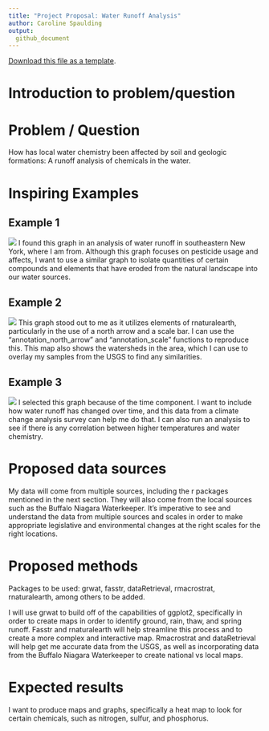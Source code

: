 ```yaml
---
title: "Project Proposal: Water Runoff Analysis"
author: Caroline Spaulding
output: 
  github_document
---
```


[<i class="fa fa-file-code-o fa-1x" aria-hidden="true"></i> Download this file as a template ](http://adamwilson.us/SpatialDataScience/scripts/Project_ProposalTemplate.Rmd).

# Introduction to problem/question
  
# Problem / Question

How has local water chemistry been affected by soil and geologic formations: 
A runoff analysis of chemicals in the water.

# Inspiring Examples

## Example 1
![](https://scijournals.onlinelibrary.wiley.com/cms/asset/7ce45aa7-7713-4da8-911d-06609700f8ae/mfig004.jpg)
I found this graph in an analysis of water runoff in southeastern New York, where I am from. Although this
graph focuses on pesticide usage and affects, I want to use a similar graph to isolate quantities of certain
compounds and elements that have eroded from the natural landscape into our water sources.

## Example 2

![](https://onlinelibrary.wiley.com/cms/asset/795b9379-8fd9-46dc-ac8d-5b81489a542f/hyp9864-fig-0001-m.jpg)
This graph stood out to me as it utilizes elements of rnaturalearth, particularly in the use of a north arrow
and a scale bar. I can use the "annotation_north_arrow" and "annotation_scale" functions to reproduce this.
This map also shows the watersheds in the area, which I can use to overlay my samples from the USGS to find
any similarities.

## Example 3

![](https://onlinelibrary.wiley.com/cms/asset/16b94b40-361f-4842-8294-bdf8130e2168/jawr12086-fig-0002-m.jpg)
I selected this graph because of the time component. I want to include how water runoff has changed over
time, and this data from a climate change analysis survey can help me do that. I can also run an analysis
to see if there is any correlation between higher temperatures and water chemistry.

# Proposed data sources

My data will come from multiple sources, including the r packages mentioned in the next section. They
will also come from the local sources such as the Buffalo Niagara Waterkeeper. It's imperative to see
and understand the data from multiple sources and scales in order to make appropriate legislative and
environmental changes at the right scales for the right locations.

# Proposed methods

Packages to be used: grwat, fasstr, dataRetrieval, rmacrostrat, rnaturalearth, among others to be added.

I will use grwat to build off of the capabilities of ggplot2, specifically in order to create maps in order
to identify ground, rain, thaw, and spring runoff. Fasstr and rnaturalearth will help streamline this process
and to create a more complex and interactive map. Rmacrostrat and dataRetrieval will help get me accurate data
from the USGS, as well as incorporating data from the Buffalo Niagara Waterkeeper to create national vs local
maps.

# Expected results

I want to produce maps and graphs, specifically a heat map to look for certain chemicals,
such as nitrogen, sulfur, and phosphorus.